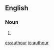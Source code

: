 ==English==

===Noun===
{{en-noun}}

# {{obsolete spelling of|author|lang=en}}

[[es:authour]]
[[io:authour]]